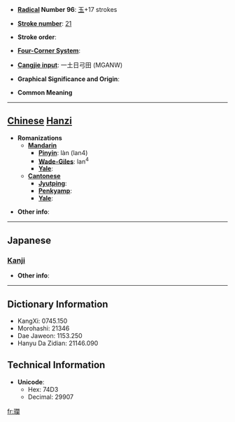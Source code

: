 * '''[[Wiktionary:Chinese radical index| Radical]] Number 96''': [[Wiktionary:Chinese radical index 玉|玉]]+17 strokes

* '''[[Wiktionary:Chinese total strokes index|Stroke number]]''': [[Wiktionary:Chinese total strokes index 21|21]]

* '''Stroke order''': 

* '''[[Wiktionary:Chinese four corner index|Four-Corner System]]''': 

* '''[[Wiktionary:Chinese Cangjie index|Cangjie input]]''': 一土日弓田 (MGANW)

* '''Graphical Significance and Origin''': 

* '''Common Meaning'''

----

== [[Chinese]] [[Hanzi]] ==

* '''Romanizations'''
** '''[[Mandarin]]'''
*** '''[[Pinyin]]''': làn (lan4)
*** '''[[Wade-Giles]]''': lan<sup>4</sup>
*** '''[[Yale]]''': 
** '''[[Cantonese]]'''
*** '''[[Jyutping]]''':
*** '''[[Penkyamp]]''': 
*** '''[[Yale]]''': 

* '''Other info''': 

----

==Japanese==
===[[Kanji]]===
{{kanji|on readings=[[らん]] (ran)
|kun readings=
}}

* '''Other info''':  

----

== Dictionary Information ==

* KangXi: 0745.150
* Morohashi: 21346
* Dae Jaweon: 1153.250
* Hanyu Da Zidian: 21146.090

== Technical Information ==

* '''Unicode''':
** Hex: 74D3
** Decimal: 29907

[[fr:瓓]]